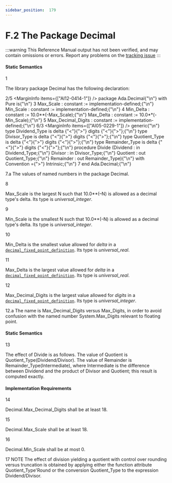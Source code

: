 ```yaml
---
sidebar_position:  179
---
```


# F.2 The Package Decimal

:::warning
This Reference Manual output has not been verified,
and may contain omissions or errors.
Report any problems on the [tracking issue](https://github.com/ada-lang-io/ada-lang-io/issues/20)
:::



#### Static Semantics

<MarginText>1</MarginText>
<p>The library package Decimal has the following declaration: <br /></p>

<MarginText>2/5</MarginText>
<MarginInfo items={["AI12-0414-1"]} />
<CodeBlock language="ada">
package Ada.Decimal{"\n"}   with Pure is{"\n"}
<MarginText>3</MarginText>
   Max_Scale : constant := implementation-defined;{"\n"}   Min_Scale : constant := implementation-defined;{"\n"}
<MarginText>4</MarginText>
   Min_Delta : constant := 10.0**(-Max_Scale);{"\n"}   Max_Delta : constant := 10.0**(-Min_Scale);{"\n"}
<MarginText>5</MarginText>
   Max_Decimal_Digits : constant := implementation-defined;{"\n"}
<MarginText>6/3</MarginText>
<MarginInfo items={["AI05-0229-1"]} />
   generic{"\n"}      type Dividend_Type  is delta {"<"}{">"} digits {"<"}{">"};{"\n"}      type Divisor_Type   is delta {"<"}{">"} digits {"<"}{">"};{"\n"}      type Quotient_Type  is delta {"<"}{">"} digits {"<"}{">"};{"\n"}      type Remainder_Type is delta {"<"}{">"} digits {"<"}{">"};{"\n"}   procedure Divide (Dividend  : in Dividend_Type;{"\n"}                     Divisor   : in Divisor_Type;{"\n"}                     Quotient  : out Quotient_Type;{"\n"}                     Remainder : out Remainder_Type){"\n"}      with Convention ={">"} Intrinsic;{"\n"}
<MarginText>7</MarginText>
end Ada.Decimal;{"\n"}

</CodeBlock>
<AnnotatedOnly>
<MarginText>7.a</MarginText>
<Admonition type="aarm" aarm="implementation-defined">
<strong></strong>The values of named numbers in the package Decimal.<br /></Admonition>
</AnnotatedOnly>

<MarginText>8</MarginText>
<p>Max_Scale is the largest N such that 10.0**(&ndash;N) is allowed as a decimal type's delta. Its type is <em>universal_integer</em>.<br /></p>

<MarginText>9</MarginText>
<p>Min_Scale is the smallest N such that 10.0**(&ndash;N) is allowed as a decimal type's delta. Its type is <em>universal_integer</em>.<br /></p>

<MarginText>10</MarginText>
<p>Min_Delta is the smallest value allowed for <em>delta</em> in a <code><a href="../AA-3/AA-3.5#S0049">decimal_fixed_point_definition</a></code>. Its type is <em>universal_real</em>.<br /></p>

<MarginText>11</MarginText>
<p>Max_Delta is the largest value allowed for <em>delta</em> in a <code><a href="../AA-3/AA-3.5#S0049">decimal_fixed_point_definition</a></code>. Its type is <em>universal_real</em>.<br /></p>

<MarginText>12</MarginText>
<p>Max_Decimal_Digits is the largest value allowed for <em>digits</em> in a <code><a href="../AA-3/AA-3.5#S0049">decimal_fixed_point_definition</a></code>. Its type is <em>universal_integer</em>. <br /></p>

<AnnotatedOnly>
<MarginText>12.a</MarginText>
<Admonition type="aarm" aarm="reason">
<strong></strong>The name is Max_Decimal_Digits versus Max_Digits, in order to avoid confusion with the named number System.Max_Digits relevant to floating point. <br /></Admonition>
</AnnotatedOnly>


#### Static Semantics

<MarginText>13</MarginText>
<p>The effect of Divide is as follows. The value of Quotient is Quotient_Type(Dividend/Divisor). The value of Remainder is Remainder_Type(Intermediate), where Intermediate is the difference between Dividend and the product of Divisor and Quotient; this result is computed exactly. <br /></p>


#### Implementation Requirements

<MarginText>14</MarginText>
<p>Decimal.Max_Decimal_Digits shall be at least 18.<br /></p>

<MarginText>15</MarginText>
<p>Decimal.Max_Scale shall be at least 18.<br /></p>

<MarginText>16</MarginText>
<p>Decimal.Min_Scale shall be at most 0. <br /></p>

<AnnotatedOnly>
<MarginText>17</MarginText>
<Admonition type="aarm" aarm="note">
NOTE   The effect of division yielding a quotient with control over rounding versus truncation is obtained by applying either the function attribute Quotient_Type'Round or the conversion Quotient_Type to the expression Dividend/Divisor. <br /></Admonition>
</AnnotatedOnly>

